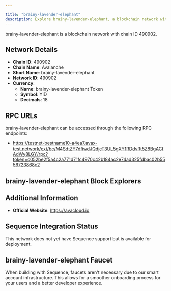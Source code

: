 ```yaml
---

title: "brainy-lavender-elephant"
description: Explore brainy-lavender-elephant, a blockchain network with chain ID 490902. Learn about its native currency, brainy-lavender-elephant Token, and how to interact with the network.
---
```




brainy-lavender-elephant is a blockchain network with chain ID 490902.

## Network Details

- **Chain ID**: 490902
- **Chain Name**: Avalanche
- **Short Name**: brainy-lavender-elephant
- **Network ID**: 490902
- **Currency**: 
  - **Name**: brainy-lavender-elephant Token
  - **Symbol**: YID
  - **Decimals**: 18

## RPC URLs

brainy-lavender-elephant can be accessed through the following RPC endpoints:

- https://testnet-bestname10-a4ea7.avax-test.network/ext/bc/M4SdtZY7dfiwdJQdjcT3UL5gXY1RDdvRt5Z8BgACfAdWy8LGY/rpc?token=c052be2f5a4c2a771d71fc4970c42b184ac2e74ad325fdbac02b5556723868c2

## brainy-lavender-elephant Block Explorers



## Additional Information

- **Official Website**: https://avacloud.io

## Sequence Integration Status

This network does not yet have Sequence support but is available for deployment.

## brainy-lavender-elephant Faucet

When building with Sequence, faucets aren't necessary due to our smart account infrastructure. This allows for a smoother onboarding process for your users and a better developer experience.
